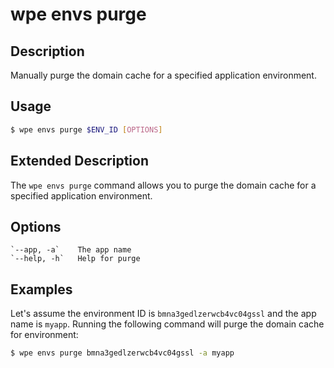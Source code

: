 # wpe envs purge

## Description

Manually purge the domain cache for a specified application environment.

## Usage

```bash
$ wpe envs purge $ENV_ID [OPTIONS]
```

## Extended Description

The `wpe envs purge` command allows you to purge the domain cache for a specified application environment.

## Options

```
`--app, -a`    The app name
`--help, -h`   Help for purge
```

## Examples

Let's assume the environment ID is `bmna3gedlzerwcb4vc04gssl` and the app name is `myapp`. Running the following command will purge the domain cache for environment:

```bash
$ wpe envs purge bmna3gedlzerwcb4vc04gssl -a myapp
```
